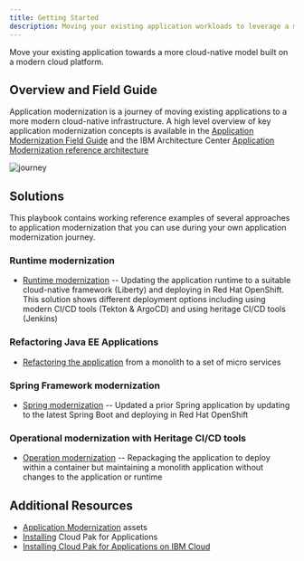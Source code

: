 ```yaml
---
title: Getting Started
description: Moving your existing application workloads to leverage a modern cloud platform
---
```


<PageDescription>

Move your existing application towards a more cloud-native model built on a modern cloud platform.

</PageDescription>

## Overview and Field Guide

Application modernization is a journey of moving existing applications to a more modern cloud-native infrastructure.
A high level overview of key application modernization concepts is available in the [Application Modernization Field Guide](https://www.ibm.com/cloud/garage/content/field-guide/app-modernization-field-guide/) and the IBM Architecture Center [Application Modernization reference architecture](https://www.ibm.com/cloud/garage/architectures/application-modernization/)

![journey](../images/appmod-journey.png)

## Solutions

This playbook contains working reference examples of several approaches to application modernization that you can use during your own application modernization journey.

### Runtime modernization
* [Runtime modernization](./liberty) -- Updating the application runtime to a suitable cloud-native framework (Liberty) and deploying in Red Hat OpenShift. This solution shows different deployment options including using modern CI/CD tools (Tekton & ArgoCD) and using heritage CI/CD tools (Jenkins)

### Refactoring Java EE Applications
* [Refactoring the application](./refactor) from a monolith to a set of micro services

### Spring Framework modernization
* [Spring modernization](./spring/README.md) -- Updated a prior Spring application by updating to the latest Spring Boot and deploying in Red Hat OpenShift

### Operational modernization with Heritage CI/CD tools
* [Operation modernization](./was90/README.md) -- Repackaging the application to deploy within a container but maintaining a monolith application without changes to the application or runtime


## Additional Resources

* [Application Modernization](https://ibm-cloud-architecture.github.io/deliverables/application-modernization.html) assets
* [Installing](https://cloudpak8s.io/apps/cp4a_overview/) Cloud Pak for Applications
* [Installing Cloud Pak for Applications on IBM Cloud](https://github.com/vandepol/CP4AonOCPonIBMCloud/blob/master/README.md)

